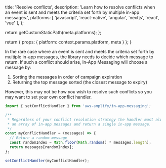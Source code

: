 
  title: 'Resolve conflicts',
  description: 'Learn how to resolve conflicts when an event is sent and meets the criteria set forth by multiple in-app messages.',
  platforms: [
    'javascript',
    'react-native',
    'angular',
    'nextjs',
    'react',
    'vue'
  ],
};

  return getCustomStaticPath(meta.platforms);
};

  return {
    props: {
      platform: context.params.platform,
      meta
    }
  };
}

In the rare case where an event is sent and meets the criteria set forth by multiple in-app messages, the library needs to decide which message to return. If such a conflict should arise, In-App Messaging will choose a message by:

1. Sorting the messages in order of campaign expiration
2. Returning the top message sorted (the closest message to expiry)

However, this may not be how you wish to resolve such conflicts so you may want to set your own conflict handler.

```js title="src/index.js"
import { setConflictHandler } from 'aws-amplify/in-app-messaging';

/**
 * Regardless of your conflict resolution strategy the handler must always accept
 * an array of in-app messages and return a single in-app message.
 */
const myConflictHandler = (messages) => {
  // Return a random message
  const randomIndex = Math.floor(Math.random() * messages.length);
  return messages[randomIndex];
};

setConflictHandler(myConflictHandler);
```
